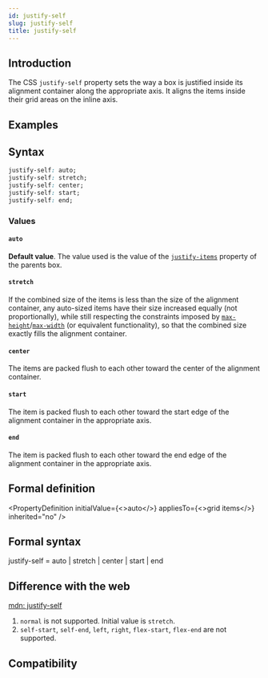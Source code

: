```yaml
---
id: justify-self
slug: justify-self
title: justify-self
---
```


## Introduction

The CSS `justify-self` property sets the way a box is justified inside its alignment container along the appropriate axis. It aligns the items inside their grid areas on the inline axis.

## Examples


<Go
  example="css-api"
  defaultFile="src/justify-self/App.tsx"
  img="https://lf-lynx.tiktok-cdns.com/obj/lynx-artifacts-oss-sg/lynx-website/assets/doc/css/justify-self.jpg"
  entry="src/justify-self"
  defaultEntryFile="dist/justify-self.lynx.bundle"
/>

## Syntax

```css
justify-self: auto;
justify-self: stretch;
justify-self: center;
justify-self: start;
justify-self: end;
```

### Values

#### `auto`

**Default value**. The value used is the value of the [`justify-items`](./justify-items) property of the parents box.

#### `stretch`

If the combined size of the items is less than the size of the alignment container, any auto-sized items have their size increased equally (not proportionally), while still respecting the constraints imposed by [`max-height`](./max-height)/[`max-width`](./max-width) (or equivalent functionality), so that the combined size exactly fills the alignment container.

#### `center`

The items are packed flush to each other toward the center of the alignment container.

#### `start`

The item is packed flush to each other toward the start edge of the alignment container in the appropriate axis.

#### `end`

The item is packed flush to each other toward the end edge of the alignment container in the appropriate axis.

## Formal definition


<PropertyDefinition
  initialValue={<>auto</>}
  appliesTo={<>grid items</>}
  inherited="no"
/>

## Formal syntax

justify-self =
auto |
stretch |
center |
start |
end

## Difference with the web

[mdn: justify-self](https://developer.mozilla.org/en/docs/Web/CSS/justify-self)

1. `normal` is not supported. Initial value is `stretch`.
2. `self-start`, `self-end`, `left`, `right`, `flex-start`, `flex-end` are not supported.

## Compatibility


<LegacyCompatTable metadata="css/properties/justify-self" />

